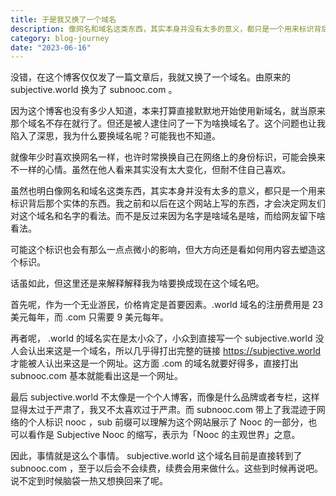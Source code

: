 ```yaml
---
title: 于是我又换了一个域名
description: 像网名和域名这类东西，其实本身并没有太多的意义，都只是一个用来标识背后那个实体的东西。我之前和以后在这个网站上写的东西，才会决定网友们对这个域名和名字的看法。而不是反过来因为名字是啥域名是啥，而给网友留下啥看法。
category: blog-journey
date: "2023-06-16"
---
```


没错，在这个博客仅仅发了一篇文章后，我就又换了一个域名。由原来的 subjective.world 换为了 subnooc.com 。

因为这个博客也没有多少人知道，本来打算直接默默地开始使用新域名，就当原来那个域名不存在就行了。但还是被人逮住问了一下为啥换域名了。这个问题也让我陷入了深思，我为什么要换域名呢？可能我也不知道。

就像年少时喜欢换网名一样，也许时常换换自己在网络上的身份标识，可能会换来不一样的心情。虽然在他人看来其实没有太大变化，但耐不住自己喜欢。

虽然也明白像网名和域名这类东西，其实本身并没有太多的意义，都只是一个用来标识背后那个实体的东西。我之前和以后在这个网站上写的东西，才会决定网友们对这个域名和名字的看法。而不是反过来因为名字是啥域名是啥，而给网友留下啥看法。

可能这个标识也会有那么一点点微小的影响，但大方向还是看如何用内容去塑造这个标识。

话虽如此，但这里还是来解释解释我为啥要换成现在这个域名吧。

首先呢，作为一个无业游民，价格肯定是首要因素。.world 域名的注册费用是 23 美元每年，而 .com 只需要 9 美元每年。

再者呢， .world 的域名实在是太小众了，小众到直接写一个 subjective.world 没人会认出来这是一个域名，所以几乎得打出完整的链接 https://subjective.world 才能被人认出来这是一个网址。这方面 .com 的域名就要好得多，直接打出 subnooc.com 基本就能看出这是一个网址。

最后 subjective.world 不太像是一个个人博客，而像是什么品牌或者专栏，这样显得太过于严肃了，我又不太喜欢过于严肃。而 subnooc.com 带上了我混迹于网络的个人标识 nooc ，sub 前缀可以理解为这个网站展示了 Nooc 的一部分，也可以看作是 Subjective Nooc 的缩写，表示为「Nooc 的主观世界」之意。

因此，事情就是这么个事情。 subjective.world 这个域名目前是直接转到了 subnooc.com ，至于以后会不会续费，续费会用来做什么。这些到时候再说吧。说不定到时候脑袋一热又想换回来了呢。
